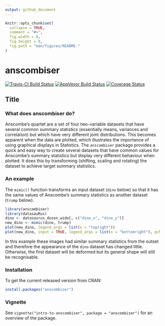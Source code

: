```yaml
---
output: github_document
---
```


<!-- README.md is generated from README.Rmd. Please edit that file -->

```r
knitr::opts_chunk$set(
  collapse = TRUE,
  comment = "#>",
  fig.width = 8, 
  fig.height = 8,
  fig.path = "man/figures/README-"
)
```

# anscombiser

[![Travis-CI Build Status](https://travis-ci.org/paulnorthrop/anscombiser.svg?branch=main)](https://travis-ci.org/paulnorthrop/anscombiser) 
[![AppVeyor Build Status](https://ci.appveyor.com/api/projects/status/github/paulnorthrop/anscombiser?branch=main&svg=true)](https://ci.appveyor.com/project/paulnorthrop/anscombiser)
[![Coverage Status](https://codecov.io/github/paulnorthrop/anscombiser/coverage.svg?branch=main)](https://codecov.io/github/paulnorthrop/anscombiser?branch=master)

## Title

### What does anscombiser do?

Anscombe's quartet are a set of four two-variable datasets that have several common summary statistics (essentially means, variances and correlation) but which have very different joint distributions.  This becomes apparent when the data are plotted, which illustrates the importance of using graphical displays in Statistics.  The `anscombiser` package provides a quick and easy way to create several datasets that have common values for Anscombe's summary statistics but display very different behaviour when plotted.  It does this by transforming (shifting, scaling and rotating) the dataset to achieve target summary statistics.

### An example

The `mimic()` function transforms an input dataset (`dino` below) so that it has the same values of Anscombe's summary statistics as another dataset (`trump` below).

```r
library(anscombiser)
library(datasauRus)
dino <- datasaurus_dozen_wide[, c("dino_x", "dino_y")]
new_dino <- mimic(dino, trump)
plot(new_dino, legend_args = list(x = "topright"))
plot(new_dino, input = TRUE, legend_args = list(x = "bottomright"), pch = 20)
```

In this example these images had similar summary statistics from the outset and therefore the appearance of the `dino` dataset has changed little.  Otherwise, the first dataset will be deformed but its general shape will still be recognisable. 

### Installation

To get the current released version from CRAN:

```r
install.packages("anscombiser")
```

### Vignette

See `vignette("intro-to-anscombiser", package = "anscombiser")` for an overview of the package.

